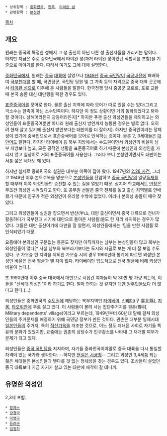  * 상위항목 : [[중화민국]], [[한족]], [[타이완 섬]]
 * 관련항목 : [[본성인]]

{{{+1 外省人 }}}

[[목차]]
== 개요 ==
원래는 중국의 특정한 성에서 그 성 출신이 아닌 다른 성 출신자들을 가리키는 말이다. 하지만 지금은 주로 중화민국에서 타이완 성(과거 타이완 성이었던 직할시를 포함)을 기준으로 이야기를 한다. 따라서 여기도 그에 대해 설명한다. 

[[중화민국]]에서, 원래는 [[중국]] [[대륙]]에 살았으나 [[1949년]] [[중국 국민당]]이 [[국공내전]]에 패배하여 [[국부천대]]를 할 때, 국민당군, 국민당 당원 및 그 가족 등의 자격으로 중국 대륙 곳곳에서 [[타이완 섬]]으로 이주해 온 사람들을 말한다. 한국전쟁 당시 중공군 포로로, 포로 교환 때 본국 송환 대신 대만행을 택한 경우도 있다. 

[[표준중국어]]를 모어로 한다. 물론 출신 지역에 따라 모어가 따로 있을 수는 있다(그리고 극소수는 한족이 아닌 소수민족이다. 하지만 이 정도 상황이면 거의 동화되었다고 봐야 할 것이다). 상해어라든지 광동어라든지[* 하지만 푸젠 출신 외성인들을 제외하고는 외성인들이 표준중국어뿐만 아니라 원래 출신지 방언까지 능통한 경우는 별로 없다. 오히려 현재 살고 있기에 출신지 방언보다는 대만어를 더 잘하지]. 하지만 중국인이라는 정체성이 있기에 중국인으로서 표준중국어를 모어로 인식하는 것이다. 물론 2, 3세대들은 [[대만어]]도 잘한다. 하지만 타이베이 등 북부 지방에서는 수도권이면서 외성인의 비율이 남부 지방보다 높고, 모든 공적인 생활을 표준중국어로 하기 때문에 본성인과 외성인을 가리지 않고 일상어로 거의 표준중국어를 사용한다. 그러다 보니 본성인이면서도 대만어는 서툰 젊은 세대도 꽤 있다. 

하지만 실제로 중화민국의 실권은 대부분 이쪽이 잡아 왔다. 1947년의 [[2.28 사건]], 그리고 1949년 이후 본토수복을 명분으로 [[본성인]]들을 탄압하고 [[중국 국민당]]의 일당[[독재]]를 할 때부터 이쪽 외성인들만 승진할 수 있는 길을 열었기 때문. 심지어 학교에서도 [[반장]]은 무조건 외성인 시켜줬다고 한다. 또 공무원 선발은 중국 전체를 놓고 출신 지역별로 안배했기 때문에 인구가 적은 외성인이 유리할 수밖에 없었다. 이러니 본외성 충돌이 매우 잦았다.

그리고 외성인들이 실권을 잡으면서 반산(半山, 대만 출신이면서 중국 대륙으로 건너가 활동하다가 국부천대 시기에 대만으로 돌아온 사람들)들도 한 자리 차지하는 경우가 많았다. 그들은 대만 출신이기에 대만을 잘 알면서, 외성인들에게는 '믿을 만한 사람들'로 인식되었기 때문. 

요즘에야 본외성인 구분없는 통혼도 잦지만 아직까지는 남부는 본성인들이 많고 북부는 외성인들이 많다[* 사실 남부와 북부라기보다는 도시와 시골로 보는 게 더 잘 보일 수도 있다. 구 가오슝 현 지역을 제외한 가오슝 시의 경우 1990년대 통계에 따르면 외성인:본성인 비율은 전국 평균과 별 차이 없다. 타이베이만 압도적으로 전국 평균에 비해 외성인 비율이 높다.].

또 1990년대 이후 중국 대륙에서 대만으로 시집간 여자들이 약 30만 명 가량 되는데, 이들을 "신세대 외성인"이라 하기도 한다. 얼마 안되는 것 같지만 [[대만 원주민]]들보다 더 많다고 한다.(...)

외성인들은 중화민국의 [[수도권]]에 해당하는 북부지역인 [[타이베이]], [[신베이]](구 臺北縣), [[지룽]], [[타오위안]]에 주로 살고 있다. 이 사람들이 몰려 사는 집단주거지를 권촌(眷村, Military dependents' village)이라고 부르는데, 1949년부터 60년대 말에 걸쳐 외성인들의 주거문제를 해결하기 위해 국민당 정부가 만든 것이다. 권촌은 대부분 일제시대 [[일본인]]들의 주거지, 특히 [[적산가옥]]을 개조한 것으로, 어느 정도 폐쇄된 사회로 자기들 특유의 문화가 있었지만, 요즘에는 권촌의 상당수가 인구감소를 나타내 그 재개발 여부가 문제가 되고 있다.

외성인들은 [[중국 국민당]]을 지지하며, 자기들 중화민국이야말로 중국 대륙을 다시 통일할 자격이 있는 국가라 생각한다. --하지만 [[현실은 시궁창]]-- 그리고 외성인 3,4세쯤 되는 젊은 세대들은 본성인들과 별다를 것 없는 정체성을 갖는 경우도 있다. 조상들이 살았던 중국 대륙보다 지금 자기가 살고 있는 대만에 애착이 갈 테니까. 

== 유명한 외성인 ==
2,3세 포함.

 * [[장제스]] 
 * [[장경국]]
 * [[마영구]]
 * [[등려군]]
 * [[임청하]]
